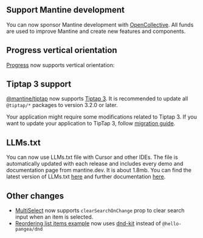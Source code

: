 

## Support Mantine development

You can now sponsor Mantine development with [OpenCollective](https://opencollective.com/mantinedev).
All funds are used to improve Mantine and create new features and components.

<SponsorButton />

## Progress vertical orientation

[Progress](/core/progress) now supports vertical orientation:

<Demo data={ProgressDemos.vertical} />

## Tiptap 3 support

[@mantine/tiptap](/x/tiptap) now supports [Tiptap 3](https://tiptap.dev/docs). It is
recommended to update all `@tiptap/*` packages to version 3.2.0 or later.

Your application might require some modifications related to Tiptap 3.
If you want to update your application to TipTap 3, follow
[migration guide](/guides/tiptap-3-migration).

## LLMs.txt

You can now use LLMs.txt file with Cursor and other IDEs.
The file is automatically updated with each release and includes
every demo and documentation page from mantine.dev. It is about 1.8mb.
You can find the latest version of LLMs.txt [here](https://mantine.dev/llms.txt)
and further documentation [here](/guides/llms).

## Other changes

- [MultiSelect](/core/multi-select) now supports `clearSearchOnChange` prop to clear search input when an item is selected.
- [Reordering list items example](/form/recipes/#list-items-reordering) now uses [dnd-kit](https://dndkit.com/) instead of `@hello-pangea/dnd`
